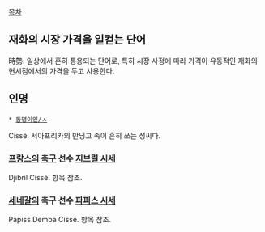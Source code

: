 [[목차]]
== 재화의 시장 가격을 일컫는 단어 ==
時勢. 일상에서 흔히 통용되는 단어로, 특히 시장 사정에 따라 가격이 유동적인 재화의 현시점에서의 가격을 두고 사용한다.

== 인명 ==
 * [[동명이인/ㅅ]]

Cissé. 서아프리카의 만딩고 족이 흔히 쓰는 성씨다.

=== [[프랑스]]의 [[축구]] 선수 [[지브릴 시세]] ===
Djibril Cissé. 항목 참조.

=== [[세네갈]]의 축구 선수 [[파피스 시세]] ===
Papiss Demba Cissé. 항목 참조.
